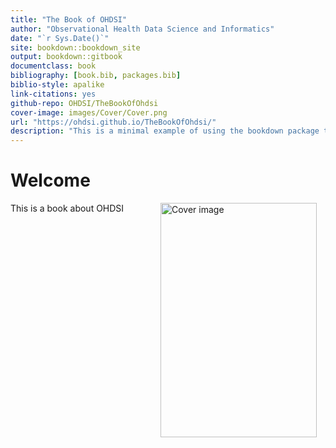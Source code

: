 ```yaml
--- 
title: "The Book of OHDSI"
author: "Observational Health Data Science and Informatics"
date: "`r Sys.Date()`"
site: bookdown::bookdown_site
output: bookdown::gitbook
documentclass: book
bibliography: [book.bib, packages.bib]
biblio-style: apalike
link-citations: yes
github-repo: OHDSI/TheBookOfOhdsi
cover-image: images/Cover/Cover.png
url: "https://ohdsi.github.io/TheBookOfOhdsi/"
description: "This is a minimal example of using the bookdown package to write a book. The output format for this example is bookdown::gitbook."
---
```


# Welcome {-}

<img src="images/Cover/Cover.png" width="250" height="375" alt="Cover image" align="right" style="margin: 0 1em 0 1em" /> This is a book about OHDSI



